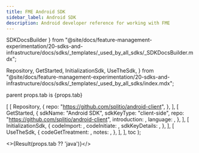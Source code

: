 ```yaml
---
title: FME Android SDK
sidebar_label: Android SDK
description: Android developer reference for working with FME
---
```



  SDKDocsBuilder
} from "@site/docs/feature-management-experimentation/20-sdks-and-infrastructure/docs/sdks/_templates/_used_by_all_sdks/_SDKDocsBuilder.mdx";

  Repository,
  GetStarted,
  InitializationSdk,
  UseTheSdk,
} from "@site/docs/feature-management-experimentation/20-sdks-and-infrastructure/docs/sdks/_templates/_used_by_all_sdks/index.mdx";





parent props.tab is {props.tab}

  [
    [ 
      Repository, 
      { 
        repo: "https://github.com/splitio/android-client",
      }, 
    ],
    [ 
      GetStarted, 
      {
        sdkName:         "Android SDK",
        sdkKeyType:      "client-side",
        repo:            "https://github.com/splitio/android-client",
        introduction:    <Introduction />,
        language:        <Language />,
      }, 
    ],
    [ 
      InitializationSdk, 
      {
        codeImport:      <Import />,
        codeInitiate:    <Initiate tab={t} />,
        sdkKeyDetails:   <ClientSdkKeyDetails />,
      },
    ],
    [
      UseTheSdk,
      {
        codeGetTreatment: <GetTreatment />,
        notes:            <UseNotes />,
      },
    ],
  ],
  toc
);

<>{Result(props.tab ?? 'java')}</>

<DocCardList />
